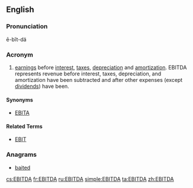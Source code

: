 ==English==
{{wikipedia}}

===Pronunciation===
ē-bĭt-dä

===Acronym===
{{rfc-header|Acronym}}
{{head|en|acronym}}

# [[earnings]] before [[interest]], [[tax]]es, [[depreciation]] and [[amortization]]. EBITDA represents revenue before interest, taxes, depreciation, and amortization have been subtracted and after other expenses (except [[dividend]]s) have been.

====Synonyms====
* [[EBITA]]

====Related Terms====
* [[EBIT]]

===Anagrams===
* [[baited#English|baited]]

[[cs:EBITDA]]
[[fr:EBITDA]]
[[ru:EBITDA]]
[[simple:EBITDA]]
[[ta:EBITDA]]
[[zh:EBITDA]]